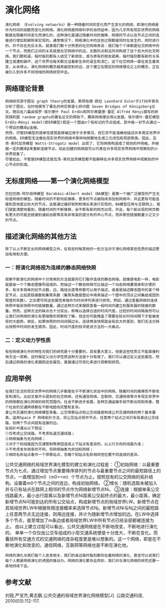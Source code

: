 # 演化网络
    演化网络 （Evolving networks）是一种随着时间的变化而产生变化的网络，即演化网络是作为时间的函数而变化的网络。演化网络是网络科学的自然延申，因为几乎所有现实世界的网络都是在随着时间变化而演化的，这种演化是通过随着时间的推移，网络的节点以及节点之间的连接进行增加和删除来实现的。通常情况下，网络演化中的这些过程都是同时在发生的，同时进行的，并不存在先后关系。就拿我们都十分熟悉的社交网络来说：我们每个个体都是社交网络中的一个节点，而我们之间的关系就是社交网络中的边，无数的点和边共同构成了这个巨大的社交网络。我们都知道，每时每刻都有人结交了新朋友，或与原有的朋友疏离，每时每刻都有新的关系建立或遭到破坏，这个世界也每天都见证着新生命的诞生和消亡。这个社交网络一直在发生着改变，从未停止。演化网络的概念越来越受到欢迎，这个建立在既定的网络理论之上的概念，正在被引入到许多不同领域的网络研究中去。

## 网络理论背景
    网络研究源于图论 graph theory的发展，莱昂哈德·欧拉 Leonhard Euler于1736年首先分析了图论，当时他撰写了著名的柯尼斯堡七桥问题 Seven Bridges of Königsberg论文。随后在八篇由保罗·埃尔德什 Paul Erdős和阿尔弗雷德·雷尼 Alfréd Rényi撰写的研究随机图 random graphs的著名论文的帮助下，概率网络理论得以发展。埃尔德什-雷尼模型 Erdős–Rényi model(即ER模型)假定一个图由n个有标记的节点组成，其中每一对节点通过一个预设的概率p连接。
    然而，尽管ER模型的简单性使其能够被应用于许多情况，但它并不能准确地描述许多真实世界中的网络。ER模型无法像在现实世界的网络中那样地频繁地生成三元闭包和局部聚类。因此，瓦茨-斯托加茨模型 Watts-Strogatz model 出现了，它将网络构造成了规则的环网格，并根据一定的概率β来重新连接节点。如此创建的网络就可以代表在许多现实世界网络中观察到的小世界现象了。
    尽管如此，不管是ER模型还是瓦茨-斯托加茨模型都不能解释在许多现实世界网络中观察到的中心节点的形成。
 
## 无标度网络——第一个演化网络模型
    巴拉巴西-阿尔伯特模型 Barabási–Albert model（BA模型）是第一个被广泛接受的产生无标度网络的模型。随着时间的不断向前推移，更多的节点被陆续添加到网络中，并且更有可能连接到其他度比较大的节点，这是通过偏好依附和增长来进行实现的。BA模型应用与互联网上，我们就能清楚地看到，随着时间的不断推移，会不断有新的网页出现，并且，每个新出现的网页都有更大的可能去链接到诸如谷歌等具有非常高的度分布的中心节点，而非那些链接数量少之又少的节点。


## 描述演化网络的其他方法
    除了以上不断生长的网络模型之外，在有些时候其他的一些方法对于演化网络某些性质的描述更加有用和方便。
### 一：将演化网络视为连续的静态网络快照
    观察不断演化的网络中十分常用的方法就是将它们看作连续的静态网络。就像是电影一样，电影就是由一个个静态图像所组成的。而描述一个静态网络可比描述一个动态网络要简单和方便的多，有许多简单的如节点数，边，路径长度等参数可以用于描述，或者是描述静态图中的某个特定节点，比如其链接数和集聚系数（集聚系数是图论中用来描述一个图中的顶点之间集结成团的程度的系数）。之后便可将这些属性单独作为时间序列来进行研究。例如，通过查看网络的连续快照中每张快照中的链接数量，通过这种方式来跟踪查看一段时间内建立到服务器的链接的数量。然而，这种方法的缺点也十分突出，即难以选择合适的时间尺度。过短的时间间隔虽然可以让我们对网络的演化有更细致的观察和了解，但这也可能掩盖了需要在较长时间间隔下才能被发现的大趋势。相反，如果快照的时间间隔过长，连续两张快照就会有巨大的差别，我们无法分辨出快照中时间的发生顺序。因此，时间尺度的找寻是该方法的一大痛点。
### 二：定义动力学性质
    有些网络演化中的特性对我们的研究是十分重要的，具有重大意义，但是这些性质又不能直接利用方法一观察。这时候定义动力学性质这种方法就十分有用了。我们可以通过定义这些属性，然后通过网络的演化来跟踪这些属性，直接通过可视化来进行观察和研究。

## 应用举例
    在我们生活的现实世界中的网络几乎都是处于不断演化状态中的网络，随着时间的推移而不断改变和演化。比如文章开头提到的社交网络，还有通信网络，互联网，交通网络等许多现实世界中的网络都在演化网络的研究范围内。社会不断进步发展，各种交通运输手段不断出现和改善，整个社会的交通网络都在不断地趋向完整和复杂。
    拿公共交通的演化网络模型来看。公交停靠站点和公交线路是构成公共交通网络的两个基本要素。运用Space P 网络拓扑方法，将公交站点视作节点，任意两个站点之间只有有直达公交线路，则两个节点间就有连接的边。
    在拓扑中遵从以下假设：
    ①仅考虑公交线路，不考虑轨道交通线路；
    ②网络抽象为无向网络；
    ③对于个别线路因为交通管制等原因造成上下站点有差异的，以上行方向的线路为准；
    ④不考虑发车频率的不同，将网络抽象为非加权网络；
    ⑤相同名称站点看作一个停靠站点，忽略个别站点名称相同但位置不同造成的差异。
公共交通网络的局域世界演化模型的建立和演化过程是：
    ①初始网络：以最重要节点为七点，通过增加节点重要降序排列的节点与最重要节点之间的最短路径上的节点，一直增加到m0（m0>=m）个节点为止。按照现有的公交网络的拓扑结构，设置着m0个节点之间的连边，构成初始网络。
    ②增长：随机选取未被加入并与已有站点在路网上相邻的节点作为网络新增节点Ni。
    ③连接：根据单条公交线路最大，最小出行距离以及新增节点Ni距离公交起终点的最大，最小距离，确定新增节点Ni可能到达的所有公交站点，构成新增节点的局域世界LW。新增节点在其局域世界LW中根据有限连接概率来选择节点Nj。新增节点Ni与Nj之间的最短路上任意两节点无边连接，则用边连接，并计为随新增节点增加的边。在LW中选择多个节点，直至增加了m条边或者局域世界LW中所有节点已经全部都被连接为止。
    由以上建立过程可以看出，公共交通网络是在不断地改变，不断地进行演化的。
    单单一个仅仅由公交车组成的小型交通系统便是十分庞大，不断在变化。而囊括所有交通方式的交通网络的庞杂程度更是难以想象的。这一个网络，即是在不断地演化和改变的。通信网络，互联网等网络也是不断在演化地。

    网络的演化与我们每个人息息相关，我们的身边每时每刻都存在着网络的演化，甚至可以说我们每个人都是网络演化的诱因的推动力。网络的演化繁杂且奇妙，我们对与演化网络的研究还要一直地持续下去。
    
## 参考文献
刘锐,严宝杰,黄志鹏.公共交通的局域世界演化网络模型[J]. 公路交通科技, 2010(03):112-117.
